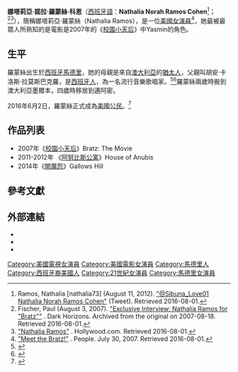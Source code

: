 {{Spanish name|羅蒙絲|科恩}}
{{藝人
|英文名=Nathalia Norah Ramos Cohen
|國籍   = {{SPA}}<br>{{USA}}
|代表作=《[[校園小天后|校園小天后]]》
|type=女演員
|name=娜塔莉亞·羅蒙絲
|image=	Nathalia Ramos 2019 by Glenn Francis.jpg
|caption=2019年
|birth_name=
|birth_date={{Birth_date_and_age|1992|7|3}}
|birth_place={{西班牙}}[[馬德里|馬德里]]
| occupation         = 演員
| education          = [[南加州大學|南加州大學]]
| 語言        = 西班牙語、英語
|years_active=2005年至今
| imdb     =2062561
}}
'''娜塔莉亞·諾拉·羅蒙絲·科恩'''（[[西班牙語|西班牙語]]：'''Nathalia Norah Ramos Cohen'''<ref>Ramos, Nathalia [nathalia73] (August 11, 2012). [https://twitter.com/nathalia73/status/234403212030005248 "@Sibuna_Love01 Nathalia Norah Ramos Cohen"] {{Wayback|url=https://twitter.com/nathalia73/status/234403212030005248 |date=20150201230416 }} (Tweet). Retrieved 2016-08-01.</ref>；{{bd|1992年|7月3日|catIdx=Ramos}}<ref>Fischer, Paul (August 3, 2007). [http://www.darkhorizons.com/interviews/934 "Exclusive Interview: Nathalia Ramos for "Bratz""] {{Wayback|url=http://www.darkhorizons.com/interviews/934 |date=20070818235522 }}. Dark Horizons. Archived from the original on 2007-08-18. Retrieved 2016-08-01.</ref><ref>[http://www.hollywood.com/celebrities/nathalia-ramos-57653266/ "Nathalia Ramos"] {{Wayback|url=http://www.hollywood.com/celebrities/nathalia-ramos-57653266/ |date=20170305002835 }}. Hollywood.com. Retrieved 2016-08-01.</ref>），簡稱娜塔莉亞·羅蒙絲（Nathalia Ramos），是一位[[美國|美國]][[女演員|女演員]]<ref>[http://www.people.com/people/package/article/0,,20045075_20048683,00.html "Meet the Bratz!"] {{Wayback|url=http://www.people.com/people/package/article/0,,20045075_20048683,00.html |date=20160915005440 }}. People. July 30, 2007. Retrieved 2016-08-01.</ref>，她最被最眾人所熟知的是電影是2007年的《[[校園小天后|校園小天后]]》中Yasmin的角色。
{{Commons category|Nathalia Ramos}}

==生平==
羅蒙絲出生於[[西班牙|西班牙]][[馬德里|馬德里]]，她的母親是來自[[澳大利亞|澳大利亞]]的[[猶太人|猶太人]]，父親叫胡安·卡洛斯·拉莫斯巴克羅，是[[西班牙人|西班牙人]]，為一名流行音樂歌唱家。<ref>{{Cite web |url=https://18doors.org/shmoozin_with_natalia_ramos/ |title=存档副本 |access-date=2021-05-15 |archive-date=2021-05-15 |archive-url=https://web.archive.org/web/20210515155944/https://18doors.org/shmoozin_with_natalia_ramos/ |dead-url=no }}</ref><ref>{{Cite web |url=https://www.juf.org/celebrities/celebrity.aspx?id=30362 |title=存档副本 |access-date=2021-05-15 |archive-date=2021-05-15 |archive-url=https://web.archive.org/web/20210515155938/https://www.juf.org/celebrities/celebrity.aspx?id=30362 |dead-url=no }}</ref>羅蒙絲兩歲時搬到澳大利亞墨爾本，四歲時移居到邁阿密。

2016年6月2日，羅蒙絲正式成為[[美國公民|美國公民]]。<ref name="U.S.-citizen">{{cite tweet |author=Ramos, Nathalia |user=nathalia73 |number=738454112199540736 |title=The day I became an American. #IAmAnImmigrant |date=June 2, 2016 |access-date=2016-08-01}}</ref>

==作品列表==
*2007年《[[校園小天后|校園小天后]]》Bratz: The Movie
*2011-2012年 《[[阿努比斯公寓|阿努比斯公寓]]》House of Anubis
*2014年《[[闇魔怨|闇魔怨]]》Gallows Hill

== 參考文獻 ==
{{Reflist}}
== 外部連結 ==
* {{IMDb name|2062561}}
* {{Twitter|nathalia73}}
* {{Instagram|nathaliaramos73}}

{{Authority control}}
{{DEFAULTSORT: Ramos, Nathalia}}

[[Category:美國電視女演員|Category:美國電視女演員]]
[[Category:美國電影女演員|Category:美國電影女演員]]
[[Category:馬德里人|Category:馬德里人]]
[[Category:西班牙裔美國人|Category:西班牙裔美國人]]
[[Category:21世紀女演員|Category:21世紀女演員]]
[[Category:馬德里女演員|Category:馬德里女演員]]
